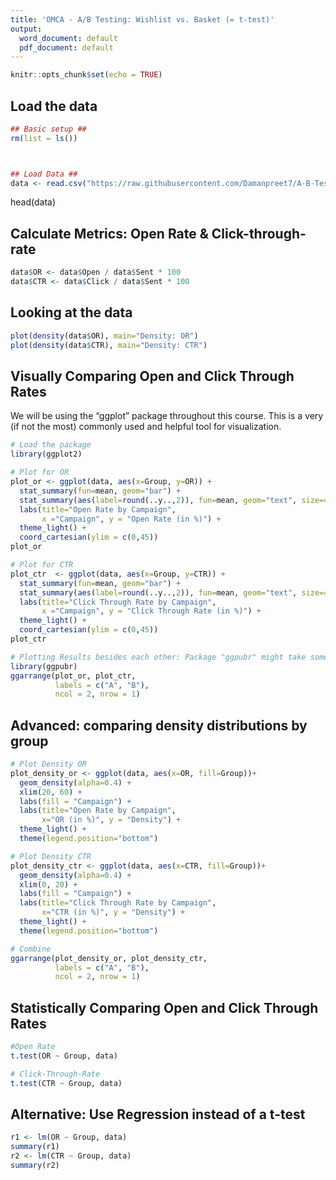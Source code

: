 ---
title: 'OMCA - A/B Testing: Wishlist vs. Basket (= t-test)'
output:
  word_document: default
  pdf_document: default
---

```{r setup, include=FALSE}
knitr::opts_chunk$set(echo = TRUE)
```

## Load the data

```{r}
## Basic setup ##
rm(list = ls())



## Load Data ##
data <- read.csv("https://raw.githubusercontent.com/Damanpreet7/A-B-Testing/main/OMCA_AB-Test_Data.csv", header=TRUE, sep=";")
```

head(data)

## Calculate Metrics: Open Rate & Click-through-rate
```{r}
data$OR <- data$Open / data$Sent * 100
data$CTR <- data$Click / data$Sent * 100
```

## Looking at the data
```{r}
plot(density(data$OR), main="Density: OR")
plot(density(data$CTR), main="Density: CTR")
```

## Visually Comparing Open and Click Through Rates

We will be using the "ggplot" package throughout this course. This is a very (if not the most) commonly used and helpful tool for visualization. 

```{r, results='asis'}

# Load the package
library(ggplot2)

# Plot for OR
plot_or <- ggplot(data, aes(x=Group, y=OR)) +
  stat_summary(fun=mean, geom="bar") +
  stat_summary(aes(label=round(..y..,2)), fun=mean, geom="text", size=4, vjust = -0.5) +
  labs(title="Open Rate by Campaign",
       x ="Campaign", y = "Open Rate (in %)") +
  theme_light() +
  coord_cartesian(ylim = c(0,45))
plot_or

# Plot for CTR
plot_ctr  <- ggplot(data, aes(x=Group, y=CTR)) +
  stat_summary(fun=mean, geom="bar") +
  stat_summary(aes(label=round(..y..,2)), fun=mean, geom="text", size=4, vjust = -0.5) +
  labs(title="Click Through Rate by Campaign",
       x ="Campaign", y = "Click Through Rate (in %)") +
  theme_light() +
  coord_cartesian(ylim = c(0,45))
plot_ctr

# Plotting Results besides each other: Package "ggpubr" might take some time to install
library(ggpubr)
ggarrange(plot_or, plot_ctr, 
          labels = c("A", "B"),
          ncol = 2, nrow = 1)
```

## Advanced: comparing density distributions by group
```{r}
# Plot Density OR
plot_density_or <- ggplot(data, aes(x=OR, fill=Group))+
  geom_density(alpha=0.4) + 
  xlim(20, 60) +
  labs(fill = "Campaign") +
  labs(title="Open Rate by Campaign", 
       x="OR (in %)", y = "Density") +
  theme_light() + 
  theme(legend.position="bottom")

# Plot Density CTR
plot_density_ctr <- ggplot(data, aes(x=CTR, fill=Group))+
  geom_density(alpha=0.4) + 
  xlim(0, 20) +
  labs(fill = "Campaign") +
  labs(title="Click Through Rate by Campaign", 
       x="CTR (in %)", y = "Density") +
  theme_light() + 
  theme(legend.position="bottom")

# Combine
ggarrange(plot_density_or, plot_density_ctr, 
          labels = c("A", "B"),
          ncol = 2, nrow = 1)
```


## Statistically Comparing Open and Click Through Rates

```{r}
#Open Rate
t.test(OR ~ Group, data)

# Click-Through-Rate
t.test(CTR ~ Group, data)
```


## Alternative: Use Regression instead of a t-test
```{r}
r1 <- lm(OR ~ Group, data)
summary(r1)
r2 <- lm(CTR ~ Group, data)
summary(r2)
```
